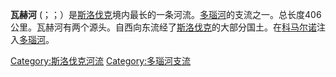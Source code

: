 
'''瓦赫河''' ({{lang-de|'''Waag'''}}；{{lang-hu|'''Vág'''}}；{{lang-pl|'''Wag'''}}）是[[斯洛伐克|斯洛伐克]]境内最长的一条河流。[[多瑙河|多瑙河]]的支流之一。总长度406公里。瓦赫河有两个源头。自西向东流经了[[斯洛伐克|斯洛伐克]]的大部分国土。在[[科马尔诺|科马尔诺]]注入[[多瑙河|多瑙河]]。
{{Danube}}

{{Authority control}}
{{DEFAULTSORT:Vah}}
[[Category:斯洛伐克河流|Category:斯洛伐克河流]]
[[Category:多瑙河支流|Category:多瑙河支流]]